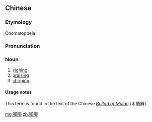 ==Chinese==
{{zh-forms}}

===Etymology===
Onomatopoeia.

===Pronunciation===
{{zh-pron
|m=jījī
|cat=n
}}

===Noun===
{{zh-noun}}

# [[sighing]]
# [[praising]]
# [[chirping]]

====Usage notes====
This term is found in the text of the Chinese ''[[w:Mulan|Ballad of Mulan]]'' (木蘭辭).

[[mg:唧唧]]
[[zh:唧唧]]